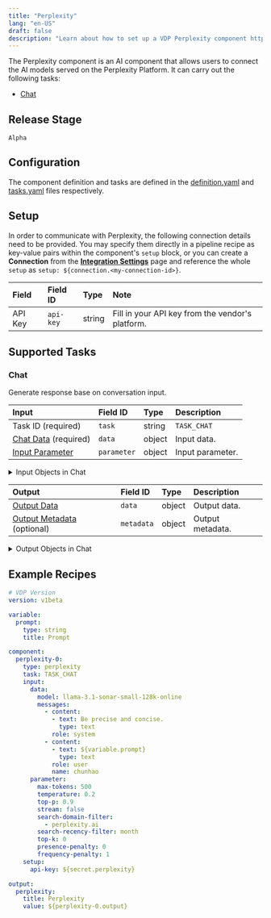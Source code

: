 ```yaml
---
title: "Perplexity"
lang: "en-US"
draft: false
description: "Learn about how to set up a VDP Perplexity component https://github.com/instill-ai/instill-core"
---
```


The Perplexity component is an AI component that allows users to connect the AI models served on the Perplexity Platform.
It can carry out the following tasks:
- [Chat](#chat)



## Release Stage

`Alpha`



## Configuration

The component definition and tasks are defined in the [definition.yaml](https://github.com/instill-ai/pipeline-backend/blob/main/pkg/component/ai/perplexity/v0/config/definition.yaml) and [tasks.yaml](https://github.com/instill-ai/pipeline-backend/blob/main/pkg/component/ai/perplexity/v0/config/tasks.yaml) files respectively.




## Setup


In order to communicate with Perplexity, the following connection details need to be
provided. You may specify them directly in a pipeline recipe as key-value pairs
within the component's `setup` block, or you can create a **Connection** from
the [**Integration Settings**](https://www.instill.tech/docs/vdp/integration)
page and reference the whole `setup` as `setup:
${connection.<my-connection-id>}`.

<div class="markdown-col-no-wrap" data-col-1 data-col-2>

| Field | Field ID | Type | Note |
| :--- | :--- | :--- | :--- |
| API Key | `api-key` | string | Fill in your API key from the vendor's platform.  |

</div>





## Supported Tasks

### Chat

Generate response base on conversation input.

<div class="markdown-col-no-wrap" data-col-1 data-col-2>

| Input | Field ID | Type | Description |
| :--- | :--- | :--- | :--- |
| Task ID (required) | `task` | string | `TASK_CHAT` |
| [Chat Data](#chat-chat-data) (required) | `data` | object | Input data. |
| [Input Parameter](#chat-input-parameter) | `parameter` | object | Input parameter. |
</div>


<details>
<summary> Input Objects in Chat</summary>

<h4 id="chat-chat-data">Chat Data</h4>

Input data.

<div class="markdown-col-no-wrap" data-col-1 data-col-2>

| Field | Field ID | Type | Note |
| :--- | :--- | :--- | :--- |
| [Chat Messages](#chat-chat-messages) | `messages` | array | List of chat messages.  |
| Model Name | `model` | string | The model to be used for `TASK_CHAT`.  <br/><details><summary><strong>Enum values</strong></summary><ul><li>`llama-3.1-sonar-small-128k-online`</li><li>`llama-3.1-sonar-large-128k-online`</li><li>`llama-3.1-sonar-huge-128k-online`</li></ul></details>  |
</div>
<h4 id="chat-chat-messages">Chat Messages</h4>

List of chat messages.

<div class="markdown-col-no-wrap" data-col-1 data-col-2>

| Field | Field ID | Type | Note |
| :--- | :--- | :--- | :--- |
| [Content](#chat-content) | `content` | array | The message content.  |
| Name | `name` | string | An optional name for the participant. Provides the model information to differentiate between participants of the same role.  |
| Role | `role` | string | The message role, i.e. 'system', 'user' or 'assistant'.  <br/><details><summary><strong>Enum values</strong></summary><ul><li>`system`</li><li>`user`</li><li>`assistant`</li></ul></details>  |
</div>
<h4 id="chat-content">Content</h4>

The message content.

<div class="markdown-col-no-wrap" data-col-1 data-col-2>

| Field | Field ID | Type | Note |
| :--- | :--- | :--- | :--- |
| Text Message | `text` | string | Text message.  |
| Text | `type` | string | Text content type.  |
</div>
<h4 id="chat-input-parameter">Input Parameter</h4>

Input parameter.

<div class="markdown-col-no-wrap" data-col-1 data-col-2>

| Field | Field ID | Type | Note |
| :--- | :--- | :--- | :--- |
| Frequency Penalty | `frequency-penalty` | number | A multiplicative penalty greater than 0. Values greater than 1.0 penalize new tokens based on their existing frequency in the text so far, decreasing the model's likelihood to repeat the same line verbatim. A value of 1.0 means no penalty. Incompatible with `presence_penalty`.  |
| Max New Tokens | `max-tokens` | integer | The maximum number of completion tokens returned by the API. The total number of tokens requested in max_tokens plus the number of prompt tokens sent in messages must not exceed the context window token limit of model requested. If left unspecified, then the model will generate tokens until either it reaches its stop token or the end of its context window.  |
| Presence Penalty | `presence-penalty` | number | A value between -2.0 and 2.0. Positive values penalize new tokens based on whether they appear in the text so far, increasing the model's likelihood to talk about new topics. Incompatible with `frequency_penalty`.  |
| Search Domain Filter | `search-domain-filter` | string | Given a list of domains, limit the citations used by the online model to URLs from the specified domains. Currently limited to only 3 domains for whitelisting and blacklisting. For blacklisting add a `-` to the beginning of the domain string.  |
| Search Recency Filter | `search-recency-filter` | string | Returns search results within the specified time interval - does not apply to images. Values include `month`, `week`, `day`, `hour`.  |
| Stream | `stream` | boolean | If set, partial message deltas will be sent. Tokens will be sent as data-only server-sent events as they become available.  |
| Temperature | `temperature` | number | The amount of randomness in the response, valued between 0 inclusive and 2 exclusive. Higher values are more random, and lower values are more deterministic.  |
| Top K | `top-k` | number | The number of tokens to keep for highest top-k filtering, specified as an integer between 0 and 2048 inclusive. If set to 0, top-k filtering is disabled. We recommend either altering top_k or top_p, but not both.  |
| Top P | `top-p` | number | The nucleus sampling threshold, valued between 0 and 1 inclusive. For each subsequent token, the model considers the results of the tokens with top_p probability mass. We recommend either altering top_k or top_p, but not both.  |
</div>
</details>



<div class="markdown-col-no-wrap" data-col-1 data-col-2>

| Output | Field ID | Type | Description |
| :--- | :--- | :--- | :--- |
| [Output Data](#chat-output-data) | `data` | object | Output data. |
| [Output Metadata](#chat-output-metadata) (optional) | `metadata` | object | Output metadata. |
</div>

<details>
<summary> Output Objects in Chat</summary>

<h4 id="chat-output-data">Output Data</h4>

<div class="markdown-col-no-wrap" data-col-1 data-col-2>

| Field | Field ID | Type | Note |
| :--- | :--- | :--- | :--- |
| [Choices](#chat-choices) | `choices` | array | List of chat completion choices. |
| Citations | `citations` | array | List of citations. |
</div>

<h4 id="chat-choices">Choices</h4>

<div class="markdown-col-no-wrap" data-col-1 data-col-2>

| Field | Field ID | Type | Note |
| :--- | :--- | :--- | :--- |
| Created | `created` | integer | The timestamp of when the chat completion was created. Format is in ISO 8601. Example: 2024-07-01T11:47:40.388Z. |
| Finish Reason | `finish-reason` | string | The reason the model stopped generating tokens. |
| Index | `index` | integer | The index of the choice in the list of choices. |
| [Message](#chat-message) | `message` | object | A chat message generated by the model. |
</div>

<h4 id="chat-message">Message</h4>

<div class="markdown-col-no-wrap" data-col-1 data-col-2>

| Field | Field ID | Type | Note |
| :--- | :--- | :--- | :--- |
| Content | `content` | string | The contents of the message. |
| Role | `role` | string | The role of the author of this message. |
</div>

<h4 id="chat-output-metadata">Output Metadata</h4>

<div class="markdown-col-no-wrap" data-col-1 data-col-2>

| Field | Field ID | Type | Note |
| :--- | :--- | :--- | :--- |
| [Usage](#chat-usage) | `usage` | object | Usage statistics for the request. |
</div>

<h4 id="chat-usage">Usage</h4>

<div class="markdown-col-no-wrap" data-col-1 data-col-2>

| Field | Field ID | Type | Note |
| :--- | :--- | :--- | :--- |
| Completion Tokens | `completion-tokens` | integer | Number of tokens in the generated response. |
| Prompt Tokens | `prompt-tokens` | integer | Number of tokens in the prompt. |
| Total Tokens | `total-tokens` | integer | Total number of tokens used in the request (prompt + completion). |
</div>
</details>



## Example Recipes

```yaml
# VDP Version
version: v1beta

variable:
  prompt:
    type: string
    title: Prompt

component:
  perplexity-0:
    type: perplexity
    task: TASK_CHAT
    input:
      data:
        model: llama-3.1-sonar-small-128k-online
        messages:
          - content:
            - text: Be precise and concise.
              type: text
            role: system
          - content:
            - text: ${variable.prompt}
              type: text
            role: user
            name: chunhao
      parameter:
        max-tokens: 500
        temperature: 0.2
        top-p: 0.9
        stream: false
        search-domain-filter:
          - perplexity.ai
        search-recency-filter: month
        top-k: 0
        presence-penalty: 0
        frequency-penalty: 1
    setup:
      api-key: ${secret.perplexity}

output:
  perplexity:
    title: Perplexity
    value: ${perplexity-0.output}

```
